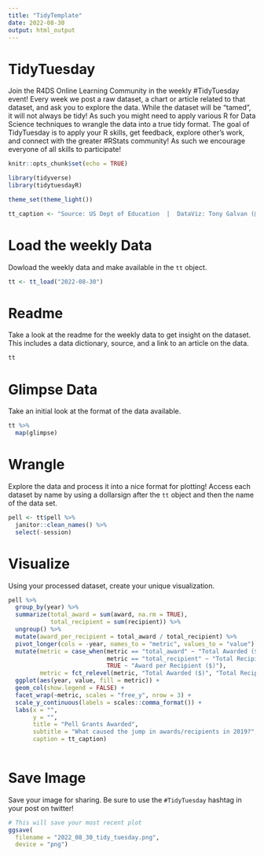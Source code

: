 ```yaml
---
title: "TidyTemplate"
date: 2022-08-30
output: html_output
---
```


# TidyTuesday

Join the R4DS Online Learning Community in the weekly #TidyTuesday event!
Every week we post a raw dataset, a chart or article related to that dataset, and ask you to explore the data.
While the dataset will be “tamed”, it will not always be tidy! As such you might need to apply various R for Data Science techniques to wrangle the data into a true tidy format.
The goal of TidyTuesday is to apply your R skills, get feedback, explore other’s work, and connect with the greater #RStats community!
As such we encourage everyone of all skills to participate!

```r

knitr::opts_chunk$set(echo = TRUE)

library(tidyverse)
library(tidytuesdayR)

theme_set(theme_light())

tt_caption <- "Source: US Dept of Education  |  DataViz: Tony Galvan (@GDataScience1) #TidyTuesday"

```

# Load the weekly Data

Dowload the weekly data and make available in the `tt` object.

```r

tt <- tt_load("2022-08-30")

```


# Readme

Take a look at the readme for the weekly data to get insight on the dataset.
This includes a data dictionary, source, and a link to an article on the data.

```r

tt

```


# Glimpse Data

Take an initial look at the format of the data available.

```r

tt %>% 
  map(glimpse)

```

# Wrangle

Explore the data and process it into a nice format for plotting! Access each dataset by name by using a dollarsign after the `tt` object and then the name of the data set.

```r

pell <- tt$pell %>%
  janitor::clean_names() %>%
  select(-session)

```


# Visualize

Using your processed dataset, create your unique visualization.

```r

pell %>%
  group_by(year) %>%
  summarize(total_award = sum(award, na.rm = TRUE),
            total_recipient = sum(recipient)) %>%
  ungroup() %>%
  mutate(award_per_recipient = total_award / total_recipient) %>%
  pivot_longer(cols = -year, names_to = "metric", values_to = "value") %>%
  mutate(metric = case_when(metric == "total_award" ~ "Total Awarded ($)",
                            metric == "total_recipient" ~ "Total Recipients",
                            TRUE ~ "Award per Recipient ($)"),
         metric = fct_relevel(metric, "Total Awarded ($)", "Total Recipients")) %>%
  ggplot(aes(year, value, fill = metric)) +
  geom_col(show.legend = FALSE) +
  facet_wrap(~metric, scales = "free_y", nrow = 3) +
  scale_y_continuous(labels = scales::comma_format()) +
  labs(x = "",
       y = "",
       title = "Pell Grants Awarded",
       subtitle = "What caused the jump in awards/recipients in 2019?",
       caption = tt_caption)
  
```

# Save Image

Save your image for sharing. Be sure to use the `#TidyTuesday` hashtag in your post on twitter! 

```r

# This will save your most recent plot
ggsave(
  filename = "2022_08_30_tidy_tuesday.png",
  device = "png")

```
